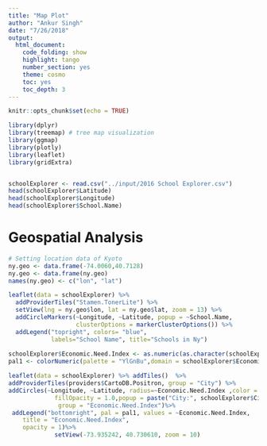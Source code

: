 ```yaml
---
title: "Map Plot"
author: "Ankur Singh"
date: "7/26/2018"
output:
  html_document:
    code_folding: show
    highlight: tango
    number_section: yes
    theme: cosmo
    toc: yes
    toc_depth: 3
---
```



```r
knitr::opts_chunk$set(echo = TRUE)
```

```r
library(dplyr)
library(treemap) # tree map visualization
library(ggmap)
library(plotly)
library(leaflet)
library(gridExtra)


schoolExplorer <- read.csv("../input/2016 School Explorer.csv")
head(schoolExplorer$Latitude)
head(schoolExplorer$Longitude)
head(schoolExplorer$School.Name)
```

# Geospatial Analysis

```r
# Setting location data of Kyoto
ny.geo <- data.frame(-74.0060,40.7128)
ny.geo <- data.frame(ny.geo)
names(ny.geo) <- c("lon", "lat")

leaflet(data = schoolExplorer) %>% 
  addProviderTiles("Stamen.TonerLite") %>% 
  setView(lng = ny.geo$lon, lat = ny.geo$lat, zoom = 13) %>% 
  addCircleMarkers(~Longitude, ~Latitude, popup = ~School.Name,
                   clusterOptions = markerClusterOptions()) %>% 
  addLegend("topright", colors= "blue", 
            labels="School Name", title="Schools in Ny")
          
schoolExplorer$Economic.Need.Index <- as.numeric(as.character(schoolExplorer$Economic.Need.Index))          
pal1 <- colorNumeric(palette = "YlGnBu",domain = schoolExplorer$Economic.Need.Index)

leaflet(data = schoolExplorer) %>% addTiles()  %>%  
addProviderTiles(providers$CartoDB.Positron, group = "City") %>%
addCircles(~Longitude, ~Latitude, radius=~Economic.Need.Index ,color = ~pal1(Economic.Need.Index),stroke = TRUE, 
             fillOpacity = 1.0,popup = paste("City:", schoolExplorer$City, "<br>","School:", schoolExplorer$School.Name, "<br>"),
              group = "Economic.Need.Index")%>% 
 addLegend("bottomright", pal = pal1, values = ~Economic.Need.Index,
    title = "Economic.Need.Index",
    opacity = 1)%>%
             setView(-73.935242, 40.730610, zoom = 10) 
```